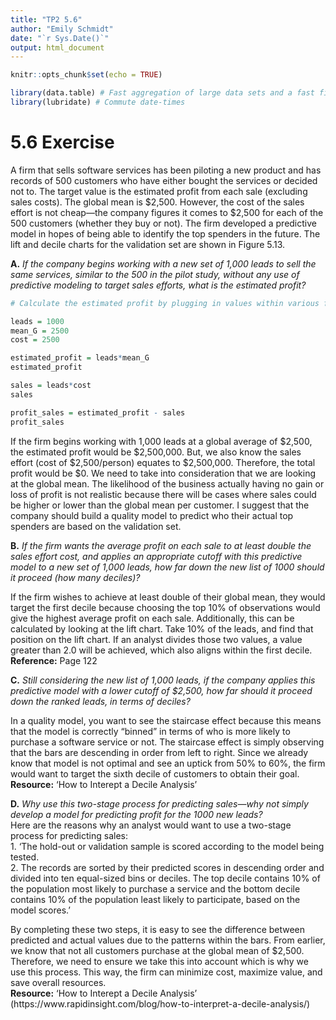 ---
title: "TP2 5.6"
author: "Emily Schmidt"
date: "`r Sys.Date()`"
output: html_document
---

```{r setup, include=FALSE}
knitr::opts_chunk$set(echo = TRUE)
```

```{r, message=FALSE, warning=FALSE}
library(data.table) # Fast aggregation of large data sets and a fast file reader
library(lubridate) # Commute date-times
```


# 5.6 Exercise  
 A firm that sells software services has been piloting a new product and has records of 500 customers who have either bought the services or decided not to. The target value is the estimated profit from each sale (excluding sales costs). The global mean is $2,500. However, the cost of the sales effort is not cheap—the company figures it comes to $2,500 for each of the 500 customers (whether they buy or not). The firm developed a predictive model in hopes of being able to identify the top spenders in the future. The lift and decile charts for the validation set are shown in Figure 5.13.  

**A.** *If the company begins working with a new set of 1,000 leads to sell the same services, similar to the 500 in the pilot study, without any use of predictive modeling to target sales efforts, what is the estimated profit?*

```{r}
# Calculate the estimated profit by plugging in values within various formulas.

leads = 1000
mean_G = 2500
cost = 2500

estimated_profit = leads*mean_G
estimated_profit 

sales = leads*cost
sales

profit_sales = estimated_profit - sales
profit_sales
```

If the firm begins working with 1,000 leads at a global average of $2,500, the estimated profit would be $2,500,000. But, we also know the sales effort (cost of $2,500/person) equates to $2,500,000. Therefore, the total profit would be $0. We need to take into consideration that we are looking at the global mean. The likelihood of the business actually having no gain or loss of profit is not realistic because there will be cases where sales could be higher or lower than the global mean per customer. I suggest that the company should build a quality model to predict who their actual top spenders are based on the validation set.

**B.** *If the firm wants the average profit on each sale to at least double the sales effort cost, and applies an appropriate cutoff with this predictive model to a new set of 1,000 leads, how far down the new list of 1000 should it proceed (how many deciles)?*  

If the firm wishes to achieve at least double of their global mean, they would target the first decile because choosing the top 10% of observations would give the highest average profit on each sale. Additionally, this can be calculated by looking at the lift chart. Take 10% of the leads, and find that position on the lift chart. If an analyst divides those two values, a value greater than 2.0 will be achieved, which also aligns within the first decile.  
**Reference:** Page 122

**C.** *Still considering the new list of 1,000 leads, if the company applies this predictive model with a lower cutoff of $2,500, how far should it proceed down the ranked leads, in terms of deciles?*  

In a quality model, you want to see the staircase effect because this means that the model is correctly "binned" in terms of who is more likely to purchase a software service or not. The staircase effect is simply observing that the bars are descending in order from left to right. Since we already know that model is not optimal and see an uptick from 50% to 60%,  the firm would want to target the sixth decile of customers to obtain their goal.  
**Resource:** 'How to Interept a Decile Analysis'


**D.** *Why use this two-stage process for predicting sales—why not simply develop a model for predicting profit for the 1000 new leads?*  
Here are the reasons why an analyst would want to use a two-stage process for predicting sales:  
1. 'The hold-out or validation sample is scored according to the model being tested.  
2. The records are sorted by their predicted scores in descending order and divided into ten equal-sized bins or deciles. The top decile contains 10% of the population most likely to purchase a service and the bottom decile contains 10% of the population least likely to participate, based on the model scores.'  

By completing these two steps, it is easy to see the difference between predicted and actual values due to the patterns within the bars. From earlier, we know that not all customers purchase at the global mean of $2,500. Therefore, we need to ensure we take this into account which is why we use this process. This way, the firm can minimize cost, maximize value, and save overall resources.  
**Resource:** 'How to Interept a Decile Analysis' (https://www.rapidinsight.com/blog/how-to-interpret-a-decile-analysis/)




